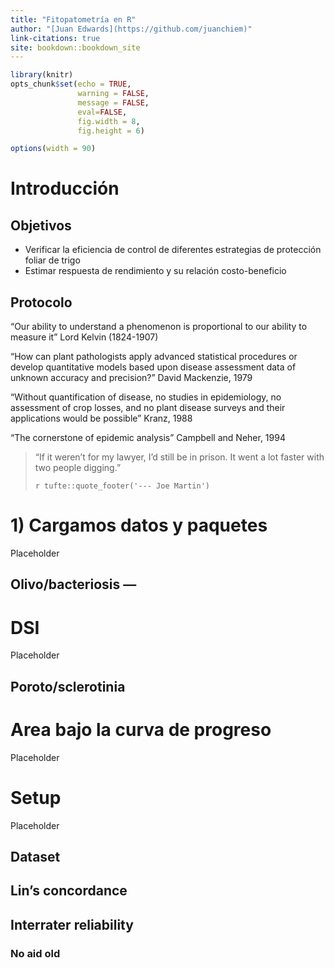 ```yaml
---
title: "Fitopatometría en R"
author: "[Juan Edwards](https://github.com/juanchiem)"
link-citations: true
site: bookdown::bookdown_site
---
```


```r
library(knitr)
opts_chunk$set(echo = TRUE, 
               warning = FALSE, 
               message = FALSE, 
               eval=FALSE, 
               fig.width = 8,
               fig.height = 6)

options(width = 90)
```

# Introducción {-}

## Objetivos  {-}

- Verificar la eficiencia de control de diferentes estrategias de protección foliar de trigo
- Estimar respuesta de rendimiento y su relación costo-beneficio

## Protocolo {-}

“Our ability to understand a phenomenon is proportional to our ability to measure it”
Lord Kelvin (1824-1907) 

“How can plant pathologists apply advanced statistical procedures or develop quantitative models based upon disease assessment data of unknown accuracy and precision?”
David Mackenzie, 1979

“Without quantification of disease, no studies in epidemiology, no 
assessment of crop losses, and no plant disease surveys and 
their applications would be possible”
Kranz, 1988

“The cornerstone of epidemic analysis”
Campbell and Neher, 1994

> "If it weren't for my lawyer, I'd still be in prison.
>  It went a lot faster with two people digging."
>
> `r tufte::quote_footer('--- Joe Martin')`

<!--chapter:end:index.Rmd-->




<!--chapter:end:0-data.Rmd-->


# 1) Cargamos datos y paquetes ##

Placeholder


## Olivo/bacteriosis ---

<!--chapter:end:1_1-inc_sev.Rmd-->


# DSI 

Placeholder


## Poroto/sclerotinia 

<!--chapter:end:1_2-DSI.Rmd-->


# Area bajo la curva de progreso 

Placeholder



<!--chapter:end:1_3-auc.Rmd-->


# Setup 

Placeholder



<!--chapter:end:2_1-pliman.Rmd-->



## Dataset
## Lin's concordance 
## Interrater reliability
### No aid old

<!--chapter:end:2_2-sad_juan.Rmd-->

